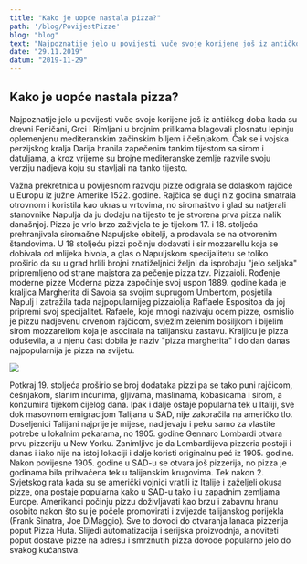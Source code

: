 ---
title: "Kako je uopće nastala pizza?"
path: '/blog/PovijestPizze'
blog: "blog"
text: "Najpoznatije jelo u povijesti vuče svoje korijene još iz antičkog doba kada su drevni Feničani, Grci i Rimljani u brojnim prilikama blagovali plosnatu lepinju oplemenjenu mediteranskim začinskim biljem i češnjakom. Čak se i vojska perzijskog kralja Darija hranila zapečenim tankim tijestom sa sirom i datuljama, a kroz vrijeme su brojne mediteranske zemlje razvile svoju verziju nadjeva koju su stavljali na tanko tijesto...."
date: "29.11.2019"
datum: "2019-11-29"
---

## Kako je uopće nastala pizza?


Najpoznatije jelo u povijesti vuče svoje korijene još iz antičkog doba kada su drevni Feničani, 
Grci i Rimljani u brojnim prilikama blagovali plosnatu lepinju oplemenjenu mediteranskim začinskim biljem i 
češnjakom. Čak se i vojska perzijskog kralja Darija hranila zapečenim tankim tijestom sa sirom i datuljama, a kroz 
vrijeme su brojne mediteranske zemlje razvile svoju verziju nadjeva koju su stavljali na tanko tijesto.

Važna prekretnica u povijesnom razvoju pizze odigrala se dolaskom rajčice u Europu iz južne Amerike 1522. godine. 
Rajčica se dugi niz godina smatrala otrovnom i koristila kao ukras u vrtovima, no siromaštvo i glad su natjerali stanovnike 
Napulja da ju dodaju na tijesto te je stvorena prva pizza nalik današnjoj. Pizza je vrlo brzo zaživjela te je tijekom 17. i 18. 
stoljeća prehranjivala siromašne Napuljske obitelji, a prodavala se na otvorenim štandovima. U 18 stoljeću pizzi počinju dodavati 
i sir mozzarellu koja se dobivala od mlijeka bivola, a glas o Napuljskom specijalitetu se toliko proširio da su u grad hrlili 
brojni znatiželjnici željni da isprobaju "jelo seljaka" pripremljeno od strane majstora za pečenje pizza tzv. Pizzaioli. 
Rođenje moderne pizze Moderna pizza započinje svoj uspon 1889. godine kada je kraljica Margherita di Savoia sa svojim suprugom 
Umbertom, posjetila Napulj i zatražila tada najpopularnijeg pizzaiolija Raffaele Espositoa da joj pripremi svoj specijalitet. 
Rafaele, koje mnogi nazivaju ocem pizze, osmislio je pizzu nadjevenu crvenom rajčicom, svježim zelenim bosiljkom i bijelim sirom 
mozzarellom koja je asocirala na talijansku zastavu. Kraljicu je pizza oduševila, a u njenu čast dobila je naziv "pizza margherita" 
i do dan danas najpopularnija je pizza na svijetu.


![](./images/pizza.jpg)


Potkraj 19. stoljeća proširio se broj dodataka pizzi pa se tako puni rajčicom, češnjakom, slanim inćunima, gljivama, maslinama, 
kobasicama i sirom, a konzumira tijekom cijelog dana. Ipak i dalje ostaje popularna tek u Italiji, sve dok masovnom emigracijom 
Talijana u SAD, nije zakoračila na američko tlo. Doseljenici Talijani najprije je mijese, nadijevaju i peku samo za vlastite 
potrebe u lokalnim pekarama, no 1905. godine Gennaro Lombardi otvara prvu pizzeriju u New Yorku. Zanimljivo je da Lombardijeva 
pizzeria postoji i danas i iako nije na istoj lokaciji i dalje koristi originalnu peć iz 1905. godine. Nakon povijesne 1905. 
godine u SAD-u se otvara još pizzerija, no pizza je godinama bila prihvaćena tek u talijanskim krugovima. Tek nakon 2. 
Svjetskog rata kada su se američki vojnici vratili iz Italije i zaželjeli okusa pizze, ona postaje popularna kako u SAD-u 
tako i u zapadnim zemljama Europe. Amerikanci počinju pizzu doživljavati kao brzu i zabavnu hranu osobito nakon što su je 
počele promovirati i zvijezde talijanskog porijekla (Frank Sinatra, Joe DiMaggio). Sve to dovodi do otvaranja lanaca pizzerija 
poput Pizza Huta. Slijedi automatizacija i serijska proizvodnja, a noviteti poput dostave pizze na adresu i smrznutih pizza 
dovode popularno jelo do svakog kućanstva.

